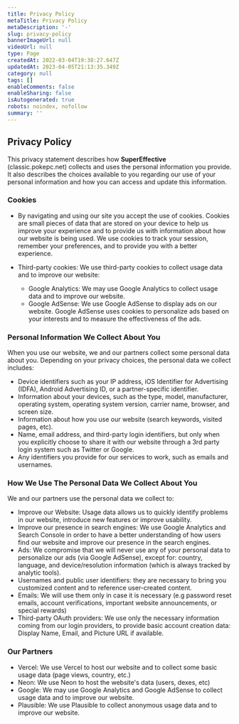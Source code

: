 ```yaml
---
title: Privacy Policy
metaTitle: Privacy Policy
metaDescription: '-'
slug: privacy-policy
bannerImageUrl: null
videoUrl: null
type: Page
createdAt: 2022-03-04T19:38:27.647Z
updatedAt: 2023-04-05T21:13:35.349Z
category: null
tags: []
enableComments: false
enableSharing: false
isAutogenerated: true
robots: noindex, nofollow
summary: ''
---
```


## Privacy Policy

This privacy statement describes how **SuperEffective** (classic.pokepc.net) collects and uses the personal information
you provide. It also describes the choices available to you regarding our use of your personal information and how you
can access and update this information.

### Cookies

- By navigating and using our site you accept the use of cookies. Cookies are small pieces of data that are stored on
  your device to help us improve your experience and to provide us with information about how our website is being used.
  We use cookies to track your session, remember your preferences, and to provide you with a better experience.

- Third-party cookies: We use third-party cookies to collect usage data and to improve our website:
  - Google Analytics: We may use Google Analytics to collect usage data and to improve our website.
  - Google AdSense: We use Google AdSense to display ads on our website. Google AdSense uses cookies to personalize ads
    based on your interests and to measure the effectiveness of the ads.

### Personal Information We Collect About You

When you use our website, we and our partners collect some personal data about you. Depending on your privacy choices,
the personal data we collect includes:

- Device identifiers such as your IP address, iOS Identifier for Advertising (IDFA), Android Advertising ID, or a
  partner-specific identifier.
- Information about your devices, such as the type, model, manufacturer, operating system, operating system version,
  carrier name, browser, and screen size.
- Information about how you use our website (search keywords, visited pages, etc).
- Name, email address, and third-party login identifiers, but only when you explicitly choose to share it with our
  website through a 3rd party login system such as Twitter or Google.
- Any identifiers you provide for our services to work, such as emails and usernames.

### How We Use The Personal Data We Collect About You

We and our partners use the personal data we collect to:

- Improve our Website: Usage data allows us to quickly identify problems in our website, introduce new features or
  improve usability.
- Improve our presence in search engines: We use Google Analytics and Search Console in order to have a better
  understanding of how users find our website and improve our presence in the search engines.
- Ads: We compromise that we will never use any of your personal data to personalize our ads (via Google AdSense),
  except for: country, language, and device/resolution information (which is always tracked by analytic tools).
- Usernames and public user identifiers: they are necessary to bring you customized content and to reference
  user-created content.
- Emails: We will use them only in case it is necessary (e.g password reset emails, account verifications, important
  website announcements, or special rewards)
- Third-party OAuth providers: We use only the necessary information coming from our login providers, to provide basic
  account creation data: Display Name, Email, and Picture URL if available.

### Our Partners

- Vercel: We use Vercel to host our website and to collect some basic usage data (page views, country, etc.)
- Neon: We use Neon to host the website's data (users, dexes, etc)
- Google: We may use Google Analytics and Google AdSense to collect usage data and to improve our website.
- Plausible: We use Plausible to collect anonymous usage data and to improve our website.
